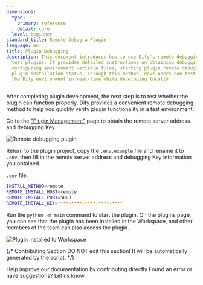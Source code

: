 ```yaml
---
dimensions:
  type:
    primary: reference
    detail: core
  level: beginner
standard_title: Remote Debug a Plugin
language: en
title: Plugin Debugging
description: This document introduces how to use Dify's remote debugging feature to
  test plugins. It provides detailed instructions on obtaining debugging information,
  configuring environment variable files, starting plugin remote debugging, and verifying
  plugin installation status. Through this method, developers can test plugins in
  the Dify environment in real-time while developing locally.
---
```


After completing plugin development, the next step is to test whether the plugin can function properly. Dify provides a convenient remote debugging method to help you quickly verify plugin functionality in a test environment.

Go to the ["Plugin Management"](https://cloud.dify.ai/plugins) page to obtain the remote server address and debugging Key.

![Remote debugging plugin](https://assets-docs.dify.ai/2024/12/053415ef127f1f4d6dd85dd3ae79626a.png)

Return to the plugin project, copy the `.env.example` file and rename it to `.env`, then fill in the remote server address and debugging Key information you obtained.

`.env` file:

```bash
INSTALL_METHOD=remote
REMOTE_INSTALL_HOST=remote
REMOTE_INSTALL_PORT=5003
REMOTE_INSTALL_KEY=****-****-****-****-****
```

Run the `python -m main` command to start the plugin. On the plugins page, you can see that the plugin has been installed in the Workspace, and other members of the team can also access the plugin.

![Plugin installed to Workspace](https://assets-docs.dify.ai/2024/12/ec26e5afc57bbfeb807719638f603807.png)

{/*
Contributing Section
DO NOT edit this section!
It will be automatically generated by the script.
*/}

<CardGroup cols="2">
    <Card
        title="Edit this page"
        icon="pen-to-square"
        href="https://github.com/langgenius/dify-docs-mintlify/edit/main/plugin_dev_en/0411-remote-debug-a-plugin.en.mdx"
    >
        Help improve our documentation by contributing directly
    </Card>
    <Card
        title="Report an issue"
        icon="github"
        href="https://github.com/langgenius/dify-docs-mintlify/issues/new?title=Documentation%20Issue%3A%20remote-debug-a-plugin&body=%23%23%20Issue%20Description%0A%3C%21--%20Please%20briefly%20describe%20the%20issue%20you%20found%20--%3E%0A%0A%23%23%20Page%20Link%0Ahttps%3A%2F%2Fgithub.com%2Flanggenius%2Fdify-docs-mintlify%2Fblob%2Fmain%2Fplugin_dev_en%2F0411-remote-debug-a-plugin.en.mdx%0A%0A%23%23%20Suggested%20Changes%0A%3C%21--%20If%20you%20have%20specific%20suggestions%20for%20changes%2C%20please%20describe%20them%20here%20--%3E%0A%0A%3C%21--%20Thank%20you%20for%20helping%20improve%20our%20documentation%21%20--%3E"
    >
        Found an error or have suggestions? Let us know
    </Card>
</CardGroup>
